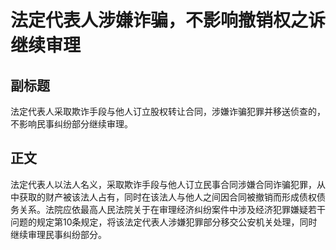 # 法定代表人涉嫌诈骗，不影响撤销权之诉继续审理
## 副标题
法定代表人采取欺诈手段与他人订立股权转让合同，涉嫌诈骗犯罪并移送侦查的，不影响民事纠纷部分继续审理。
## 正文
法定代表人以法人名义，采取欺诈手段与他人订立民事合同涉嫌合同诈骗犯罪，从中获取的财产被该法人占有，同时在该法人与他人之间因合同被撤销而形成债权债务关系。法院应依最高人民法院关于在审理经济纠纷案件中涉及经济犯罪嫌疑若干问题的规定第10条规定，将该法定代表人涉嫌犯罪部分移交公安机关处理，同时继续审理民事纠纷部分。
